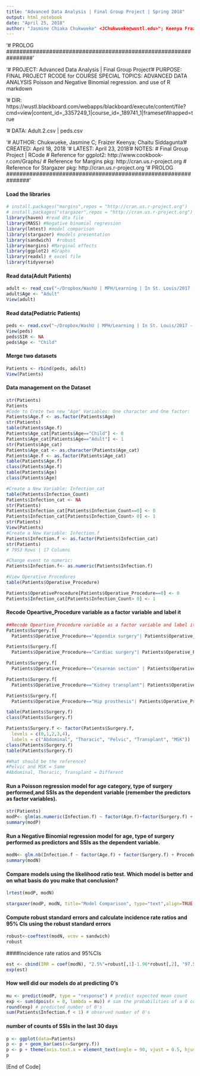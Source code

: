 ```yaml
---
title: "Advanced Data Analysis | Final Group Project | Spring 2018"
output: html_notebook
date: "April 25, 2018"
author: "Jasmine Chiaka Chukwueke" <JChukwueke@wustl.edu>"; Keenya Frazier <frazierks@wustl.edu>; Chaitanay Siddagunta <c.siddag@wustl.edu>
---
```


'# PROLOG   ################################################################'

'# PROJECT: Advanced Data Analysis | Final Group Project
'# PURPOSE: FINAL PROJECT RCODE for COURSE SPECIAL TOPICS: ADVANCED DATA ANALYSIS
            Poisson and Negative Binomial regression. and use of R markdown

'# DIR:     https://wustl.blackboard.com/webapps/blackboard/execute/content/file?cmd=view|content_id=_3357249_1|course_id=_189741_1|framesetWrapped=true

'# DATA:    Adult.2.csv | peds.csv

'# AUTHOR:  Chukwueke, Jasmine C; Fraizer Keenya; Chaitu Siddagunta
'# CREATED: April 18, 2018
'# LATEST:  April 23, 2018
'# NOTES:   # Final Group Project | RCode
            # Reference for ggplot2: http://www.cookbook-r.com/Graphs/
            # Reference for Margins pkg: http://cran.us.r-project.org
            # Reference for Stargazer pkg: http://cran.us.r-project.org
'# PROLOG   ###############################################################'


#### Load the libraries

```r
# install.packages("margins",repos = "http://cran.us.r-project.org") 
# install.packages("stargazer",repos = "http://cran.us.r-project.org")
library(haven) #read dta file 
library(MASS) #Negative binomial regression 
library(lmtest) #model comparison 
library(stargazer) #models presentation 
library(sandwich)  #robust  
library(margins) #Marginal effects 
library(ggplot2) #Graphs 
library(readxl) # excel file
library(tidyverse)
```

#### Read data(Adult Patients)

```r
adult <- read_csv("~/Dropbox/WashU | MPH/Learning | In St. Louis/2017 - 2018/Spring 2018/Advanced Data Analysis/Final Group Project/Adult.2.csv")
adult$Age <- "Adult"
View(adult)
```

#### Read data(Pediatric Patients)

```r
peds <- read.csv("~/Dropbox/WashU | MPH/Learning | In St. Louis/2017 - 2018/Spring 2018/Advanced Data Analysis/Final Group Project/peds.csv")
View(peds)
peds$SIR <- NA
peds$Age <- "Child"
```

#### Merge two datasets

```r
Patients <- rbind(peds, adult)
View(Patients)
```

#### Data management on the Dataset

```r
str(Patients)
Patients
#Code to Crete two new "Age" Variables: One character and One factor:
Patients$Age.f <- as.factor(Patients$Age)
str(Patients)
table(Patients$Age.f)
Patients$Age_cat[Patients$Age=="Child"] <- 0
Patients$Age_cat[Patients$Age=="Adult"] <- 1
str(Patients$Age_cat)
Patients$Age_cat <- as.character(Patients$Age_cat)
Patients$Age.f <- as.factor(Patients$Age_cat)
table(Patients$Age.f)
class(Patients$Age.f)
table(Patients$Age)
class(Patients$Age)

#Create a New Variable: Infection_cat
table(Patients$Infection_Count)
Patients$Infection_cat <- NA
str(Patients)
Patients$Infection_cat[Patients$Infection_Count==0] <- 0
Patients$Infection_cat[Patients$Infection_Count> 0] <- 1
str(Patients)
View(Patients)
#Create a New Variable: Infection.f
Patients$Infection.f <- as.factor(Patients$Infection_cat)
str(Patients)
# 7953 Rows | 17 Columns

#Change event to numeric:
Patients$Infection.f<- as.numeric(Patients$Infection.f)

#View Operative Procedures
table(Patients$Operative_Procedure)

Patients$OperativeProcedure[Patients$Operative_Procedure==0] <- 0
Patients$Infection_cat[Patients$Infection_Count> 0] <- 1

```

#### Recode Opeartive_Procedure variable as a factor variable and label it

```r

##Recode Opeartive_Procedure variable as a factor variable and label it
Patients$Surgery.f[
  Patients$Operative_Procedure=="Appendix surgery"| Patients$Operative_Procedure=="Bile duct, liver or pancreatic surgery" | Patients$Operative_Procedure=="Colon surgery " | Patients$Operative_Procedure=="Exploratory abdomial surgery (laparotomy)" | Patients$Operative_Procedure=="Gallbladder surgery" | Patients$Operative_Procedure=="Hysterectomy,abdominal" | Patients$Operative_Procedure=="Rectal surgery" | Patients$Operative_Procedure=="Small bowel surgery" | Patients$Operative_Procedure=="Exploratory abdominal surgery (laparotomy)" | Patients$Operative_Procedure=="Gastric surgery" | Patients$Operative_Procedure=="Hysterectomy, abdominal" | Patients$Operative_Procedure=="Spleen surgery" | Patients$Operative_Procedure=="Kidney surgery"]<-0

Patients$Surgery.f[
  Patients$Operative_Procedure=="Cardiac surgery"| Patients$Operative_Procedure=="Thoracic surgery" | Patients$Operative_Procedure=="Abdominal aortic aneurysm repair" | Patients$Operative_Procedure=="Coronary bypass, chest and donor incisions" | Patients$Operative_Procedure=="Coronary bypass, chest incision only" | Patients$Operative_Procedure=="Pacemaker surgery"] <- 1

Patients$Surgery.f[
  Patients$Operative_Procedure=="Cesarean section" | Patients$Operative_Procedure=="Hysterectomy, vaginal" | Patients$Operative_Procedure=="Ovarian surgery"] <- 2

Patients$Surgery.f[
  Patients$Operative_Procedure=="Kidney transplant"| Patients$Operative_Procedure=="Liver transplant " | Patients$Operative_Procedure=="Heart transplant "] <- 3

Patients$Surgery.f[
  Patients$Operative_Procedure=="Hip prosthesis"| Patients$Operative_Procedure=="Knee prosthesis" | Patients$Operative_Procedure=="Laminectomy" |Patients$Operative_Procedure=="Open reduction of fracture"| Patients$Operative_Procedure=="Spinal fusion"] <- 4

table(Patients$Surgery.f)
class(Patients$Surgery.f)

Patients$Surgery.f <- factor(Patients$Surgery.f,
  levels = c(0,1,2,3,4),
  labels = c("Abdominal", "Thoracic", "Pelvic", "Transplant", "MSK"))
class(Patients$Surgery.f)
table(Patients$Surgery.f)

#What should be the reference?
#Pelvic and MSK = Same
#Abdominal, Thoracic, Transplant = Different
```

#### Run a Poisson regression model for age category, type of surgery performed,and SSIs as the dependent variable (remember the predictors as factor variables).

```r
str(Patients)
modP<- glm(as.numeric(Infection.f) ~ factor(Age.f)+factor(Surgery.f) + Procedure_Count, family="poisson", data=Patients)
summary(modP)
```

#### Run a Negative Binomial regression model for age, type of surgery performed as predictors and SSIs as the dependent variable.

```r
modN<- glm.nb(Infection.f ~ factor(Age.f) + factor(Surgery.f) + Procedure_Count, data=Patients)
summary(modN)
```

#### Compare models using the likelihood ratio test. Which model is better and on what basis do you make that conclusion?

```r
lrtest(modP, modN)
```

```r
stargazer(modP, modN, title="Model Comparison", type="text",align=TRUE,single.row=TRUE)
```

#### Compute robust standard errors and calculate incidence rate ratios and 95% CIs using the robust standard errors

```r
robust<-coeftest(modN, vcov = sandwich) 
robust
```

####Incidence rate ratios and 95%CIs

```r
est <- cbind(IRR = coef(modN), "2.5%"=robust[,1]-1.96*robust[,2], "97.5%"=robust[,1]+1.96*robust[,2])
exp(est)
```

#### How well did our models do at predicting 0's

```r
mu <- predict(modP, type = "response") # predict expected mean count
exp <- sum(dpois(x = 0, lambda = mu)) # sum the probabilities of a 0 count for each mean
round(exp) # predicted number of 0's
sum(Patients$Infection.f < 1) # observed number of 0's
```

#### number of counts of SSIs in the last 30 days

```r
p <- ggplot(data=Patients)
p <- p + geom_bar(aes(x=Surgery.f))
p <- p + theme(axis.text.x = element_text(angle = 90, vjust = 0.5, hjust=1))
p

```

[End of Code]
